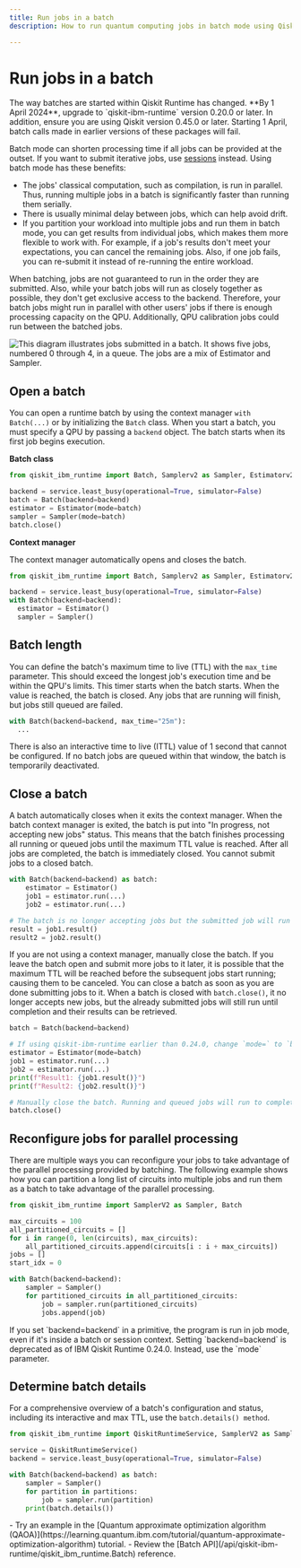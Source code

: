 ```yaml
---
title: Run jobs in a batch
description: How to run quantum computing jobs in batch mode using Qiskit Runtime.

---
```


# Run jobs in a batch


<Admonition type="caution" title="Important">
The way batches are started within Qiskit Runtime has changed. **By 1 April 2024**, upgrade to `qiskit-ibm-runtime` version 0.20.0 or later. In addition, ensure you are using Qiskit version 0.45.0 or later. Starting 1 April, batch calls made in earlier versions of these packages will fail.
</Admonition>

Batch mode can shorten processing time if all jobs can be provided at the outset. If you want to submit iterative jobs, use [sessions](sessions) instead.  Using batch mode has these benefits:

-  The jobs' classical computation, such as compilation, is run in parallel. Thus, running multiple jobs in a batch is significantly faster than running them serially.
-  There is usually minimal delay between jobs, which can help avoid drift.
-  If you partition your workload into multiple jobs and run them in batch mode, you can get results from individual jobs, which makes them more flexible to work with.  For example, if a job's results don't meet your expectations, you can cancel the remaining jobs. Also, if one job fails, you can re-submit it instead of re-running the entire workload.

<Admonition type="note">
    When batching, jobs are not guaranteed to run in the order they are submitted. Also, while your batch jobs will run as closely together as possible, they don't get exclusive access to the backend. Therefore, your batch jobs might run in parallel with other users' jobs if there is enough processing capacity on the QPU. Additionally, QPU calibration jobs could run between the batched jobs.
</Admonition>

![This diagram illustrates jobs submitted in a batch.  It shows five jobs, numbered 0 through 4, in a queue. The jobs are a mix of Estimator and Sampler.](/images/guides/batch.png 'Figure 1: Batch execution')

## Open a batch

You can open a runtime batch by using the context manager `with Batch(...)` or by initializing the `Batch`
class. When you start a batch,  you must specify a QPU by passing a `backend` object.  The batch starts when its first job begins execution.


**Batch class**

``` python
from qiskit_ibm_runtime import Batch, Samplerv2 as Sampler, Estimatorv2 as Estimator

backend = service.least_busy(operational=True, simulator=False)
batch = Batch(backend=backend)
estimator = Estimator(mode=batch)
sampler = Sampler(mode=batch)
batch.close()
```


**Context manager**

The context manager automatically opens and closes the batch.

``` python
from qiskit_ibm_runtime import Batch, Samplerv2 as Sampler, Estimatorv2 as Estimator

backend = service.least_busy(operational=True, simulator=False)
with Batch(backend=backend):
  estimator = Estimator()
  sampler = Sampler()
```

<span id="specify-batch-length"></span>
## Batch length

You can define the batch's maximum time to live (TTL) with the `max_time` parameter. This should exceed the longest job's execution time and be within the QPU's limits. This timer starts when the batch starts.  When the value is reached, the batch is closed.  Any jobs that are running will finish, but jobs still queued are failed.

``` python
with Batch(backend=backend, max_time="25m"):
  ...
```

There is also an interactive time to live (ITTL) value of 1 second that cannot be configured.  If no batch jobs are queued within that window, the batch is temporarily deactivated.

<span id="close"></span>
## Close a batch

A batch automatically closes when it exits the context manager. When the batch context manager is exited, the batch is put into "In progress, not accepting new jobs" status. This means that the batch finishes processing all running or queued jobs until the maximum TTL value is reached. After all jobs are completed, the batch is immediately closed. You cannot submit jobs to a closed batch.

``` python
with Batch(backend=backend) as batch:
    estimator = Estimator()
    job1 = estimator.run(...)
    job2 = estimator.run(...)

# The batch is no longer accepting jobs but the submitted job will run to completion.
result = job1.result()
result2 = job2.result()
```

If you are not using a context manager, manually close the batch.  If you leave the batch open and submit more jobs to it later, it is possible that the maximum TTL will be reached before the subsequent jobs start running; causing them to be canceled. You can close a batch as soon as you are done submitting jobs to it. When a batch is closed with `batch.close()`, it no longer accepts new jobs, but the already submitted jobs will still run until completion and their results can be retrieved.

``` python
batch = Batch(backend=backend)

# If using qiskit-ibm-runtime earlier than 0.24.0, change `mode=` to `batch=`
estimator = Estimator(mode=batch)
job1 = estimator.run(...)
job2 = estimator.run(...)
print(f"Result1: {job1.result()}")
print(f"Result2: {job2.result()}")

# Manually close the batch. Running and queued jobs will run to completion.
batch.close()
```

<span id="partition"></span>
## Reconfigure jobs for parallel processing

There are multiple ways you can reconfigure your jobs to take advantage of the parallel processing provided by batching. The following example shows how you can partition a long list of circuits into multiple jobs and run them as a batch to take advantage of the parallel processing.

 ```python
 from qiskit_ibm_runtime import SamplerV2 as Sampler, Batch

 max_circuits = 100
 all_partitioned_circuits = []
 for i in range(0, len(circuits), max_circuits):
     all_partitioned_circuits.append(circuits[i : i + max_circuits])
 jobs = []
 start_idx = 0

 with Batch(backend=backend):
     sampler = Sampler()
     for partitioned_circuits in all_partitioned_circuits:
         job = sampler.run(partitioned_circuits)
         jobs.append(job)
 ```


<Admonition type="caution">
    If you set `backend=backend` in a primitive, the program is run in job mode, even if it's inside a batch or session context. Setting `backend=backend` is deprecated as of IBM Qiskit Runtime 0.24.0.  Instead, use the `mode` parameter.
</Admonition>

<span id="batch-details"></span>
## Determine batch details

For a comprehensive overview of a batch's configuration and status, including its interactive and max TTL, use the  `batch.details() method`.

``` python
from qiskit_ibm_runtime import QiskitRuntimeService, SamplerV2 as Sampler

service = QiskitRuntimeService()
backend = service.least_busy(operational=True, simulator=False)

with Batch(backend=backend) as batch:
    sampler = Sampler()
    for partition in partitions:
        job = sampler.run(partition)
    print(batch.details())
```



<Admonition type="tip" title="Recommendations">
  - Try an example in the [Quantum approximate optimization algorithm (QAOA)](https://learning.quantum.ibm.com/tutorial/quantum-approximate-optimization-algorithm) tutorial.
  - Review the [Batch API](/api/qiskit-ibm-runtime/qiskit_ibm_runtime.Batch) reference.
</Admonition>